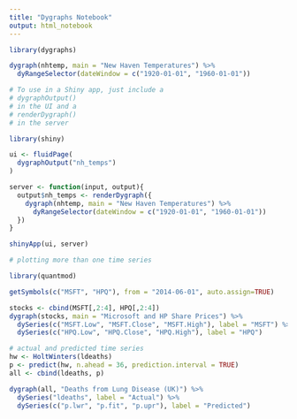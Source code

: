 ---
title: "Dygraphs Notebook"
output: html_notebook
---



```{r}
library(dygraphs)

dygraph(nhtemp, main = "New Haven Temperatures") %>% 
  dyRangeSelector(dateWindow = c("1920-01-01", "1960-01-01"))
```

```{r}
# To use in a Shiny app, just include a
# dygraphOutput()
# in the UI and a
# renderDygraph()
# in the server

library(shiny)

ui <- fluidPage(
  dygraphOutput("nh_temps")
)

server <- function(input, output){
  output$nh_temps <- renderDygraph({
    dygraph(nhtemp, main = "New Haven Temperatures") %>% 
      dyRangeSelector(dateWindow = c("1920-01-01", "1960-01-01"))
  })
}

shinyApp(ui, server)
```

```{r}
# plotting more than one time series

library(quantmod)

getSymbols(c("MSFT", "HPQ"), from = "2014-06-01", auto.assign=TRUE)

stocks <- cbind(MSFT[,2:4], HPQ[,2:4])
dygraph(stocks, main = "Microsoft and HP Share Prices") %>% 
  dySeries(c("MSFT.Low", "MSFT.Close", "MSFT.High"), label = "MSFT") %>%
  dySeries(c("HPQ.Low", "HPQ.Close", "HPQ.High"), label = "HPQ")
```


```{r}
# actual and predicted time series
hw <- HoltWinters(ldeaths)
p <- predict(hw, n.ahead = 36, prediction.interval = TRUE)
all <- cbind(ldeaths, p)

dygraph(all, "Deaths from Lung Disease (UK)") %>%
  dySeries("ldeaths", label = "Actual") %>%
  dySeries(c("p.lwr", "p.fit", "p.upr"), label = "Predicted")
```

